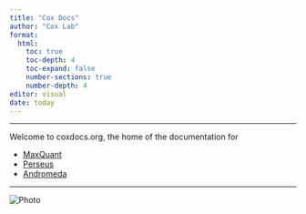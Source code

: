 ```yaml
---
title: "Cox Docs"
author: "Cox Lab"
format: 
  html:
    toc: true
    toc-depth: 4
    toc-expand: false
    number-sections: true
    number-depth: 4
editor: visual
date: today
---
```


------------------------------------------------------------------------

Welcome to coxdocs.org, the home of the documentation for

-   [MaxQuant](maxquant_instructions.html)
-   [Perseus](perseus_instructions.html)
-   [Andromeda](andromeda_instructions.html)

------------------------------------------------------------------------

|  

::: watermarked
<img src="advanced/coxlab_logo2.png" alt="Photo"/>
:::
